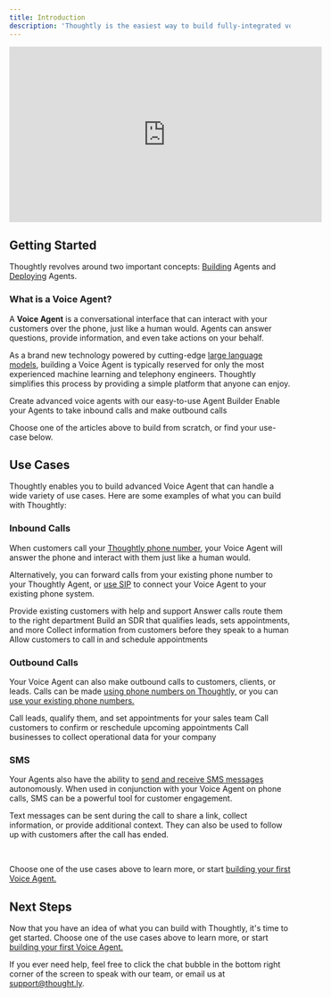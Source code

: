 ```yaml
---
title: Introduction
description: 'Thoughtly is the easiest way to build fully-integrated voice agents for your business.'
---
```


<Frame caption="AI Voices, Real Conversations">
    <iframe
        width="560"
        height="315"
        src="https://www.youtube.com/embed/KzHVSHHe8ss"
        title="YouTube video player"
        frameborder="0"
        allow="accelerometer; autoplay; clipboard-write; encrypted-media; gyroscope; picture-in-picture"
        allowfullscreen
        style={{ borderRadius: 10 }}
    ></iframe>
</Frame>

## Getting Started

Thoughtly revolves around two important concepts: [Building](/build/) Agents and [Deploying](/deploy/) Agents.

### What is a Voice Agent?

A <b>Voice Agent</b> is a conversational interface that can interact with your customers over the phone, just like a human would. Agents can answer questions, provide information, and even take actions on your behalf.

As a brand new technology powered by cutting-edge [large language models](/resources/glossary#large-language-model), building a Voice Agent is typically reserved for only the most experienced machine learning and telephony engineers. Thoughtly simplifies this process by providing a simple platform that anyone can enjoy.

<CardGroup cols={2}>
    <Card
        title="Building Agents"
        icon="diagram-nested"
        href="build/overview"
    >
        Create advanced voice agents with our easy-to-use Agent Builder
    </Card>
    <Card
        title="Deploying Agents"
        icon="phone-volume"
        href="deploy/overview"
    >
        Enable your Agents to take inbound calls and make outbound calls
    </Card>
</CardGroup>

<Tip>Choose one of the articles above to build from scratch, or find your use-case below.</Tip>

## Use Cases

Thoughtly enables you to build advanced Voice Agent that can handle a wide variety of use cases. Here are some examples of what you can build with Thoughtly:

### Inbound Calls

When customers call your <a href="deploy/phone-numbers/buying-phone-numbers">Thoughtly phone number</a>, your Voice Agent will answer the phone and interact with them just like a human would.

Alternatively, you can forward calls from your existing phone number to your Thoughtly Agent, or <a href="/deploy/sip">use SIP</a> to connect your Voice Agent to your existing phone system.

<CardGroup cols={2}>
    <Card
        title="Customer Service"
        icon="headset"
        href="use-cases/inbound/customer-service"
    >
        Provide existing customers with help and support
    </Card>
    <Card
        title="Receptionist"
        icon="bell-concierge"
        href="use-cases/inbound/receptionist"
    >
        Answer calls route them to the right department
    </Card>
    <Card
        title="Sales"
        icon="money-bill"
        href="use-cases/inbound/sales"
    >
        Build an SDR that qualifies leads, sets appointments, and more
    </Card>
    <Card
        title="Preliminary Intake"
        icon="ticket"
        href="use-cases/inbound/preliminary-intake"
    >
        Collect information from customers before they speak to a human
    </Card>
    <Card
        title="Appointment Scheduling"
        icon="calendar"
        href="use-cases/inbound/appointment-scheduling"
    >
        Allow customers to call in and schedule appointments
    </Card>
</CardGroup>

### Outbound Calls

Your Voice Agent can also make outbound calls to customers, clients, or leads. Calls can be made <a href="deploy/phone-numbers/buying-phone-numbers">using phone numbers on Thoughtly,</a> or you can <a href="deploy/phone-numbers/caller-id">use your existing phone numbers.</a>

<CardGroup cols={2}>
    <Card
        title="Sales"
        icon="money-bill"
        href="use-cases/outbound/sales"
    >
        Call leads, qualify them, and set appointments for your sales team
    </Card>
    <Card
        title="Appointment Reminders"
        icon="calendar-check"
        href="use-cases/outbound/appointment-reminders"
    >
        Call customers to confirm or reschedule upcoming appointments
    </Card>
    <Card
        title="Business Data Collection"
        icon="database"
        href="use-cases/outbound/business-data-collection"
    >
        Call businesses to collect operational data for your company
    </Card>
</CardGroup>

### SMS

Your Agents also have the ability to <a href="deploy/sms">send and receive SMS messages</a> autonomously. When used in conjunction with your Voice Agent on phone calls, SMS can be a powerful tool for customer engagement.

Text messages can be sent during the call to share a link, collect information, or provide additional context. They can also be used to follow up with customers after the call has ended.

<br/>

<Tip>Choose one of the use cases above to learn more, or start <a href="build/overview">building your first Voice Agent.</a></Tip>

## Next Steps

Now that you have an idea of what you can build with Thoughtly, it's time to get started. Choose one of the use cases above to learn more, or start <a href="build/overview">building your first Voice Agent.</a>

If you ever need help, feel free to click the chat bubble in the bottom right corner of the screen to speak with our team, or email us at <a href="mailto:support@thought.ly">support@thought.ly</a>.


<NextSection
	title="Building your first agent"
    icon="headset"
    href="/build"
    description="Ready to start building your first Voice Agent? Get started ->"
/>
